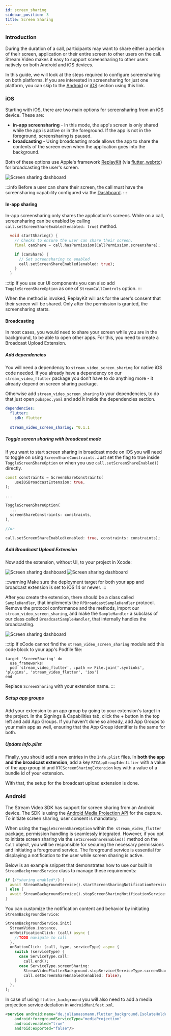 ```yaml
---
id: screen_sharing
sidebar_position: 3
title: Screen Sharing
---
```


### Introduction
During the duration of a call, participants may want to share either a portion of their screen, application or their entire screen to other users on the call. Stream Video makes it easy to support screensharing to other users natively on both Android and iOS devices. 

In this guide, we will look at the steps required to configure screensharing on both platforms. If you are interested in screensharing for just one platform, you can skip to the [Android](#android) or [iOS](#ios) section using this link.

### iOS
Starting with iOS, there are two main options for screensharing from an iOS device. These are:

- **in-app screensharing** - In this mode, the app's screen is only shared while the app is active or in the foreground. If the app is not in the foreground, screensharing is paused. 
- **broadcasting** - Using broadcasting mode allows the app to share the contents of the screen even when the application goes into the background.

Both of these options use Apple's framework [ReplayKit](https://developer.apple.com/documentation/replaykit) (via [flutter_webrtc](https://pub.dev/packages/flutter_webrtc)) for broadcasting the user's screen.

![Screen sharing dashboard](../assets/advanced_assets/screen_sharing_dashboard.png)

:::info
  Before a user can share their screen, the call must have the screensharing capability configured via the [Dashboard](https://dashboard.getstream.io/). 
:::

#### In-app sharing
In-app screensharing only shares the application's screens. While on a call, screensharing can be enabled by calling `call.setScreenShareEnabled(enabled: true)` method.

```dart 
  void startSharing() {
    // Checks to ensure the user can share their screen. 
    final canShare = call.hasPermission(CallPermission.screenshare);

    if (canShare) {
      // Set screensharing to enabled 
      call.setScreenShareEnabled(enabled: true);
    }
  }
```


:::tip
If you use our UI components you can also add `ToggleScreenShareOption` as one of `StreamCallControls` option.
:::

When the method is invoked, ReplayKit will ask for the user's consent that their screen will be shared. Only after the permission is granted, the screensharing starts.

#### Broadcasting
In most cases, you would need to share your screen while you are in the background, to be able to open other apps. For this, you need to create a Broadcast Upload Extension.

##### Add dependencies

You will need a dependency to `stream_video_screen_sharing` for native iOS code needed. If you already have a dependency on our `stream_video_flutter` package you don't have to do anything more - it already depend on screen sharing package.

Otherwise add `stream_video_screen_sharing` to your dependencies, to do that just open `pubspec.yaml` and add it inside the dependencies section.

```yaml
dependencies:
  flutter:
    sdk: flutter
  
  stream_video_screen_sharing: ^0.1.1
```

##### Toggle screen sharing with broadcast mode

If you want to start screen sharing in broadcast mode on iOS you will need to toggle on using `ScreenShareConstraints`. Just set the flag to true inside `ToggleScreenShareOption` or when you use `call.setScreenShareEnabled()` directly.

```dart
const constraints = ScreenShareConstraints(
    useiOSBroadcastExtension: true,
);

...

ToggleScreenShareOption(
  ...
  screenShareConstraints: constraints,
),

//or

call.setScreenShareEnabled(enabled: true, constraints: constraints);

```

##### Add Broadcast Upload Extension

Now add the extension, without UI, to your project in Xcode:

![Screen sharing dashboard](../assets/advanced_assets/broadcast-extension.png)
![Screen sharing dashboard](../assets/advanced_assets/broadcast-extension-config.png)

:::warning
Make sure the deployment target for both your app and broadcast extension is set to iOS 14 or newer.
:::

After you create the extension, there should be a class called `SampleHandler`, that implements the `RPBroadcastSampleHandler` protocol. Remove the protocol conformance and the methods, import our `stream_video_screen_sharing`, and make the `SampleHandler` a subclass of our class called `BroadcastSampleHandler`, that internally handles the broadcasting.

![Screen sharing dashboard](../assets/advanced_assets/broadcast-handler-implementation.png)

:::tip
If xCode cannot find the `stream_video_screen_sharing` module add this code block to your app's Podfile file:

```Podfile
target 'ScreenSharing' do
  use_frameworks!
  pod 'stream_video_flutter', :path => File.join('.symlinks', 'plugins', 'stream_video_flutter', 'ios')
end
```

Replace `ScreenSharing` with your extension name.
:::

##### Setup app groups

Add your extension to an app group by going to your extension's target in the project. In the Signings & Capabilities tab, click the + button in the top left and add App Groups. If you haven't done so already, add App Groups to your main app as well, ensuring that the App Group identifier is the same for both.

##### Update Info.plist

Finally, you should add a new entries in the `Info.plist` files.
In **both the app and the broadcast extension**, add a key `RTCAppGroupIdentifier` with a value of the app group id and `RTCScreenSharingExtension` key with a value of a bundle id of your extension.

With that, the setup for the broadcast upload extension is done.

### Android

The Stream Video SDK has support for screen sharing from an Android device. The SDK is using the [Android Media Projection API](https://developer.android.com/guide/topics/large-screens/media-projection) for the capture. To initiate screen sharing, user consent is mandatory.

When using the `ToggleScreenShareOption` within the` stream_video_flutter` package, permission handling is seamlessly integrated. However, if you opt to initiate screen sharing via the `setScreenShareEnabled()` method on the `Call` object, you will be responsible for securing the necessary permissions and initiating a foreground service. The foreground service is essential for displaying a notification to the user while screen sharing is active.

Below is an example snippet that demonstrates how to use our built in `StreamBackgroundService` class to manage these requirements:

```dart
if (/*sharing enabled*/) {
  await StreamBackgroundService().startScreenSharingNotificationService(call);
} else {
  await StreamBackgroundService().stopScreenSharingNotificationService();
}
```

You can customize the notification content and behavior by initiating `StreamBackgroundService`:

```dart
StreamBackgroundService.init(
  StreamVideo.instance,
  onNotificationClick: (call) async {
    //TODO navigate to call
  },
  onButtonClick: (call, type, serviceType) async {
    switch (serviceType) {
      case ServiceType.call:
        call.end();
      case ServiceType.screenSharing:
        StreamVideoFlutterBackground.stopService(ServiceType.screenSharing);
        call.setScreenShareEnabled(enabled: false);
    }
  },
);
```

In case of using `flutter_background` you will also need to add a media projection service declation in `AndroidManifest.xml`.

```xml
<service android:name="de.julianassmann.flutter_background.IsolateHolderService"
    android:foregroundServiceType="mediaProjection"
    android:enabled="true"
    android:exported="false"/>
```